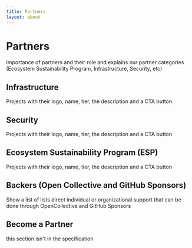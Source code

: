 ```yaml
---
title: Partners
layout: about
---
```


# Partners

Importance of partners and their role and explains our partner categories (Ecosystem Sustainability Program, Infrastructure, Security, etc)

## Infrastructure

Projects with their logo, name, tier, the description and a CTA button

<PartnersLogoList categories="infrastructure" />

## Security

Projects with their logo, name, tier, the description and a CTA button

<PartnersLogoList categories="security" />

## Ecosystem Sustainability Program (ESP)

Projects with their logo, name, tier, the description and a CTA button

<PartnersLogoList categories="esp" />

## Backers (Open Collective and GitHub Sponsors)

Show a list of lists direct individual or organizational support that can be done through OpenCollective and GitHub Sponsors

## Become a Partner

this section isn't in the specification
